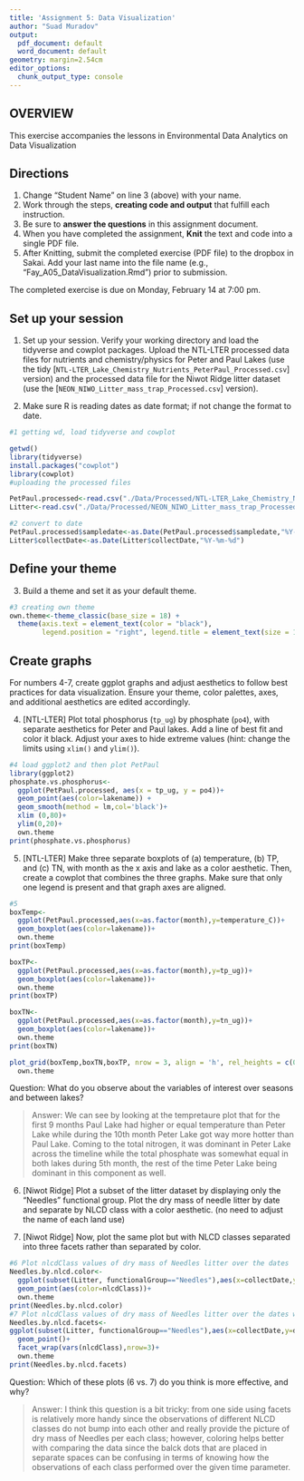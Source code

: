 ```yaml
---
title: 'Assignment 5: Data Visualization'
author: "Suad Muradov"
output:
  pdf_document: default
  word_document: default
geometry: margin=2.54cm
editor_options:
  chunk_output_type: console
---
```


## OVERVIEW

This exercise accompanies the lessons in Environmental Data Analytics on Data Visualization 

## Directions
1. Change "Student Name" on line 3 (above) with your name.
2. Work through the steps, **creating code and output** that fulfill each instruction.
3. Be sure to **answer the questions** in this assignment document.
4. When you have completed the assignment, **Knit** the text and code into a single PDF file.
5. After Knitting, submit the completed exercise (PDF file) to the dropbox in Sakai. Add your last name into the file name (e.g., "Fay_A05_DataVisualization.Rmd") prior to submission.

The completed exercise is due on Monday, February 14 at 7:00 pm.



## Set up your session 
1. Set up your session. Verify your working directory and load the tidyverse 
and cowplot packages. Upload the NTL-LTER processed data files for nutrients 
and chemistry/physics for Peter and Paul Lakes (use the tidy 
[`NTL-LTER_Lake_Chemistry_Nutrients_PeterPaul_Processed.csv`] version) and 
the processed data file for the Niwot Ridge litter dataset (use the [`NEON_NIWO_Litter_mass_trap_Processed.csv`] version). 

2. Make sure R is reading dates as date format; if not change the format to date.

```r
#1 getting wd, load tidyverse and cowplot

getwd()
library(tidyverse)
install.packages("cowplot")
library(cowplot)
#uploading the processed files

PetPaul.processed<-read.csv("./Data/Processed/NTL-LTER_Lake_Chemistry_Nutrients_PeterPaul_Processed.csv", stringsAsFactors = TRUE)
Litter<-read.csv("./Data/Processed/NEON_NIWO_Litter_mass_trap_Processed.csv",stringsAsFactors = TRUE)

#2 convert to date
PetPaul.processed$sampledate<-as.Date(PetPaul.processed$sampledate,"%Y-%m-%d")
Litter$collectDate<-as.Date(Litter$collectDate,"%Y-%m-%d")
```


## Define your theme
3. Build a theme and set it as your default theme.

```r
#3 creating own theme
own.theme<-theme_classic(base_size = 18) +
  theme(axis.text = element_text(color = "black"), 
        legend.position = "right", legend.title = element_text(size = 14))

```

## Create graphs
For numbers 4-7, create ggplot graphs and adjust aesthetics to follow best practices for data visualization. Ensure your theme, color palettes, axes, and additional aesthetics are edited accordingly.

4. [NTL-LTER] Plot total phosphorus (`tp_ug`) by phosphate (`po4`), with separate aesthetics for Peter and Paul lakes. Add a line of best fit and color it black. Adjust your axes to hide extreme values (hint: change the limits using `xlim()` and `ylim()`).

```r
#4 load ggplot2 and then plot PetPaul
library(ggplot2)
phosphate.vs.phosphorus<-
  ggplot(PetPaul.processed, aes(x = tp_ug, y = po4))+
  geom_point(aes(color=lakename)) +
  geom_smooth(method = lm,col='black')+
  xlim (0,80)+
  ylim(0,20)+
  own.theme
print(phosphate.vs.phosphorus)
```


5. [NTL-LTER] Make three separate boxplots of (a) temperature, (b) TP, and (c) TN, with month as the x axis and lake as a color aesthetic. Then, create a cowplot that combines the three graphs. Make sure that only one legend is present and that graph axes are aligned.

```r
#5 
boxTemp<-
  ggplot(PetPaul.processed,aes(x=as.factor(month),y=temperature_C))+
  geom_boxplot(aes(color=lakename))+
  own.theme
print(boxTemp)

boxTP<-
  ggplot(PetPaul.processed,aes(x=as.factor(month),y=tp_ug))+
  geom_boxplot(aes(color=lakename))+
  own.theme
print(boxTP)

boxTN<-
  ggplot(PetPaul.processed,aes(x=as.factor(month),y=tn_ug))+
  geom_boxplot(aes(color=lakename))+
  own.theme
print(boxTN)

plot_grid(boxTemp,boxTN,boxTP, nrow = 3, align = 'h', rel_heights = c(0.75, 1.5, 1.5))+
  own.theme
```

Question: What do you observe about the variables of interest over seasons and between lakes? 

> Answer: We can see by looking at the tempretaure plot that for the first 9 months Paul Lake had higher or equal temperature than Peter Lake while during the 10th month Peter Lake got way more hotter than Paul Lake.
Coming to the total nitrogen, it was dominant in Peter Lake across the timeline while the total phosphate was somewhat equal in both lakes during 5th month, the rest of the time Peter Lake being dominant in this component as well.

6. [Niwot Ridge] Plot a subset of the litter dataset by displaying only the "Needles" functional group. Plot the dry mass of needle litter by date and separate by NLCD class with a color aesthetic. (no need to adjust the name of each land use)

7. [Niwot Ridge] Now, plot the same plot but with NLCD classes separated into three facets rather than separated by color. 

```r
#6 Plot nlcdClass values of dry mass of Needles litter over the dates
Needles.by.nlcd.color<-
  ggplot(subset(Litter, functionalGroup=="Needles"),aes(x=collectDate,y=dryMass))+
  geom_point(aes(color=nlcdClass))+
  own.theme
print(Needles.by.nlcd.color)
#7 Plot nlcdClass values of dry mass of Needles litter over the dates with facets
Needles.by.nlcd.facets<-
ggplot(subset(Litter, functionalGroup=="Needles"),aes(x=collectDate,y=dryMass))+
  geom_point()+
  facet_wrap(vars(nlcdClass),nrow=3)+
  own.theme
print(Needles.by.nlcd.facets)

```
Question: Which of these plots (6 vs. 7) do you think is more effective, and why? 

> Answer: I think this question is a bit tricky: from one side using facets is relatively more handy since the observations of different NLCD classes do not bump into each other and really provide the picture of dry mass of Needles per each class; however, coloring helps better with comparing the data since the balck dots that are placed in separate spaces can be confusing in terms of knowing how the observations of each class performed over the given time parameter.
